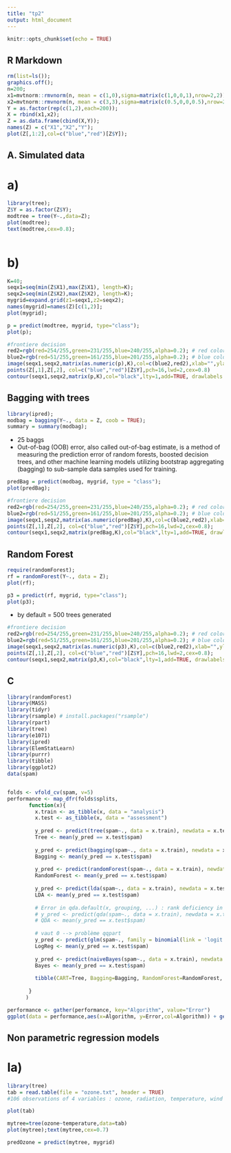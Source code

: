 ```yaml
---
title: "tp2"
output: html_document
---
```


```r
knitr::opts_chunk$set(echo = TRUE)
```

## R Markdown

```r
rm(list=ls());
graphics.off();
n=200;
x1=mvtnorm::rmvnorm(n, mean = c(1,0),sigma=matrix(c(1,0,0,1),nrow=2,2));
x2=mvtnorm::rmvnorm(n, mean = c(3,3),sigma=matrix(c(0.5,0,0,0.5),nrow=2,2));
Y = as.factor(rep(c(1,2),each=200));
X = rbind(x1,x2);
Z = as.data.frame(cbind(X,Y));
names(Z) = c("X1","X2","Y");
plot(Z[,1:2],col=c("blue","red")[Z$Y]);
```

## A. Simulated data
# a)
```r
library(tree);
Z$Y = as.factor(Z$Y);
modtree = tree(Y~.,data=Z);
plot(modtree);
text(modtree,cex=0.8);



```

# b)
```r
K=40;
seqx1=seq(min(Z$X1),max(Z$X1), length=K);
seqx2=seq(min(Z$X2),max(Z$X2), length=K);
mygrid=expand.grid(z1=seqx1,z2=seqx2);
names(mygrid)=names(Z)[c(1,2)];
plot(mygrid);
```

```r
p = predict(modtree, mygrid, type="class");
plot(p);
```

```r
#frontiere decision
red2=rgb(red=254/255,green=231/255,blue=240/255,alpha=0.2); # red color with transparency
blue2=rgb(red=51/255,green=161/255,blue=201/255,alpha=0.2); # blue color with transparency
image(seqx1,seqx2,matrix(as.numeric(p),K),col=c(blue2,red2),xlab="",ylab="",xaxt="n",yaxt="n")
points(Z[,1],Z[,2], col=c("blue","red")[Z$Y],pch=16,lwd=2,cex=0.8)
contour(seqx1,seqx2,matrix(p,K),col="black",lty=1,add=TRUE, drawlabels = FALSE)
```

## Bagging with trees

```r
library(ipred);
modbag = bagging(Y~., data = Z, coob = TRUE);
summary = summary(modbag);
```
- 25 baggs
- Out-of-bag (OOB) error, also called out-of-bag estimate, is a method of measuring the prediction error of random forests, boosted decision trees, and other machine learning models utilizing bootstrap aggregating (bagging) to sub-sample data samples used for training.

```r
predBag = predict(modbag, mygrid, type = "class");
plot(predBag);
```

```r
#frontiere decision
red2=rgb(red=254/255,green=231/255,blue=240/255,alpha=0.2); # red color with transparency
blue2=rgb(red=51/255,green=161/255,blue=201/255,alpha=0.2); # blue color with transparency
image(seqx1,seqx2,matrix(as.numeric(predBag),K),col=c(blue2,red2),xlab="",ylab="",xaxt="n",yaxt="n")
points(Z[,1],Z[,2], col=c("blue","red")[Z$Y],pch=16,lwd=2,cex=0.8);
contour(seqx1,seqx2,matrix(predBag,K),col="black",lty=1,add=TRUE, drawlabels = FALSE)
```

## Random Forest 
```r
require(randomForest);
rf = randomForest(Y~., data = Z);
plot(rf);

p3 = predict(rf, mygrid, type="class");
plot(p3);
```
- by default = 500 trees generated

```r
#frontiere decision
red2=rgb(red=254/255,green=231/255,blue=240/255,alpha=0.2); # red color with transparency
blue2=rgb(red=51/255,green=161/255,blue=201/255,alpha=0.2); # blue color with transparency
image(seqx1,seqx2,matrix(as.numeric(p3),K),col=c(blue2,red2),xlab="",ylab="",xaxt="n",yaxt="n")
points(Z[,1],Z[,2], col=c("blue","red")[Z$Y],pch=16,lwd=2,cex=0.8);
contour(seqx1,seqx2,matrix(p3,K),col="black",lty=1,add=TRUE, drawlabels = FALSE)
```


## C

```r
library(randomForest)
library(MASS)
library(tidyr)
library(rsample) # install.packages("rsample")
library(rpart)
library(tree)
library(e1071)
library(ipred)
library(ElemStatLearn)
library(purrr)
library(tibble)
library(ggplot2)
data(spam)


folds <- vfold_cv(spam, v=5)
performance <- map_dfr(folds$splits,
       function(x){
         x.train <- as_tibble(x, data = "analysis")
         x.test <- as_tibble(x, data = "assessment")
         
         y_pred <- predict(tree(spam~., data = x.train), newdata = x.test, type = "class")
         Tree <- mean(y_pred == x.test$spam)
         
         y_pred <- predict(bagging(spam~., data = x.train), newdata = x.test, type = "class")
         Bagging <- mean(y_pred == x.test$spam)
         
         y_pred <- predict(randomForest(spam~., data = x.train), newdata = x.test, type = "class")
         RandomForest <- mean(y_pred == x.test$spam)
         
         y_pred <- predict(lda(spam~., data = x.train), newdata = x.test, type = "class")$class
         LDA <- mean(y_pred == x.test$spam)
         
         # Error in qda.default(x, grouping, ...) : rank deficiency in group spam
         # y_pred <- predict(qda(spam~., data = x.train), newdata = x.test, type = "class")$class
         # QDA <- mean(y_pred == x.test$spam)
         
         # vaut 0 --> problème qqpart 
         y_pred <- predict(glm(spam~., family = binomial(link = 'logit'), data = x.train), newdata = x.test)
         LogReg <- mean(y_pred == x.test$spam)
         
         y_pred <- predict(naiveBayes(spam~., data = x.train), newdata = x.test)
         Bayes <- mean(y_pred == x.test$spam)
         
         tibble(CART=Tree, Bagging=Bagging, RandomForest=RandomForest, LDA=LDA, LogReg=LogReg, Bayes=Bayes)
         
       }
      )

performance <- gather(performance, key="Algorithm", value="Error")
ggplot(data = performance,aes(x=Algorithm, y=Error,col=Algorithm)) + geom_boxplot()
```



## Non parametric regression models
# Ia)

```r
library(tree)
tab = read.table(file = "ozone.txt", header = TRUE)
#106 observations of 4 variables : ozone, radiation, temperature, wind

plot(tab)
```

```r
mytree=tree(ozone~temperature,data=tab)
plot(mytree);text(mytree,cex=0.7)
```

```r
predOzone = predict(mytree, mygrid)

```

